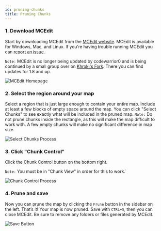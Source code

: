 ```yaml
---
id: pruning-chunks
title: Pruning Chunks
---
```


### 1. Download MCEdit

Start by downloading MCEdit from the [MCEdit website](http://mcedit.net/).
MCEdit is available for Windows, Mac, and Linux.
If you're having trouble running MCEdit you can [report an issue](https://github.com/mcedit/mcedit/wiki/Reporting-Issues).

`Note:` MCEdit is no longer being updated by codewarrior0 and is being continued by a small group over on [Khroki's Fork](https://github.com/Khroki/MCEdit-Unified/). There you can find updates for 1.8 and up.

![MCEdit Homepage](https://i.imgur.com/vhhLUav.png)

### 2. Select the region around your map

Select a region that is just large enough to contain your entire map. Include at least a few blocks of empty space around the map. You can click "Select Chunks" to see exactly what will be included in the pruned map.
`Note:` Do not prune chunks inside the rectangle, as this will make the map difficult to work with. A few empty chunks will make no significant difference in map size.

![Select Chunks Process](https://i.imgur.com/TQP3UPY.png)

### 3. Click "Chunk Control"

Click the Chunk Control button on the bottom right.

`Note:` You must be in "Chunk View" in order for this to work.`

![Chunk Control Process](https://i.imgur.com/WXdnHn4.png)

### 4. Prune and save

Now you can prune the map by clicking the `Prune` button in the sidebar on the left. That’s it! Your map is now pruned. Save with `CTRL+S`, then you can close MCEdit. Be sure to remove any folders or files generated by MCEdit.

![Save Button](https://i.imgur.com/IDyKsoh.png)
